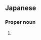 ==Japanese==
{{ja-kanjitab|まる|こ|yomi=k}}

===Proper noun===
{{ja-pos|proper|まるこ}}

# {{surname|lang=ja|sort=まるこ}}